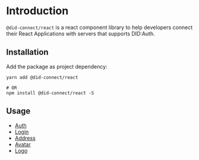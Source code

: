 
<Meta title="DID-Connect/Introduction" />

# Introduction

`@did-connect/react` is a react component library to help developers connect their React Applications with servers that supports DID:Auth.

## Installation

Add the package as project dependency:

```shell
yarn add @did-connect/react

# OR
npm install @did-connect/react -S
```

## Usage

- [Auth](./?path=/story/did-auth--default-dialog)
- [Login](./?path=/story/did-login--with-different-sizes)
- [Address](./?path=/story/did-address--with-different-sizes)
- [Avatar](./?path=/story/did-avatar--with-different-sizes)
- [Logo](./?path=/story/did-logo--with-different-sizes)
